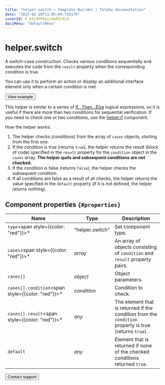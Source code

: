 ```yaml
---
title: "helper.switch — Template Builder | Toloka documentation"
date: "2023-03-29T11:05:04.735176"
coverId: F_bIcOYF9yjrxkPZrXc3
docsMenu: "defaultMenu"
---
```


# helper.switch

A switch-case construction. Checks various conditions sequentially and executes the code from the `result` property when the corresponding condition is true.

You can use it to perform an action or display an additional interface element only when a certain condition is met.

<Button themeColor="light" view="default" size="l" type="link" url="https://ya.cc/t/RcgC_nQJ3tz3j4">View example</Button>

This helper is similar to a series of [If...Then...Else](/docs/template-builder/reference/helper.if) logical expressions, so it is useful if there are more than two conditions for sequential verification. If you need to check one or two conditions, use the [helper.if](/docs/template-builder/reference/helper.if) component.

How the helper works:

1. The helper checks _(conditions)_ from the array of `cases` objects, starting from the first one.
2. If the condition is true (returns `true`), the helper returns the result (block of code) specified in the `result` property for the `condition` object in the `cases` array. **The helper quits and subsequent conditions are not checked.**
3. If the condition is false (returns `false`), the helper checks the subsequent condition.
4. If all conditions are false as a result of all checks, the helper returns the value specified in the `default` property (if it is not defined, the helper returns nothing).

## Component properties `{#properties}`

**Name** | **Type** | **Description**
----- | ----- | -----
`type`<span style={{color: "red"}}>\*</span> | "helper.switch" | Set component type.
`cases`<span style={{color: "red"}}>\*</span> | _array_ | An array of objects consisting of `condition` and `result` property pairs.
`cases[]` | _object_ | Object parameters.
`cases[].condition`<span style={{color: "red"}}>\*</span> | _condition_ | Condition to check.
`cases[].result`<span style={{color: "red"}}>\*</span> | _any_ | The element that is returned if the condition from the `condition` property is true (returns `true`).
`default` | _any_ | Element that is returned if none of the checked conditions returned `true`.

<Button themeColor="light" view="default" size="l" type="link" url="/docs/guide/troubleshooting/support?form-source=template-builder-reference-helper-switch">Contact support</Button>